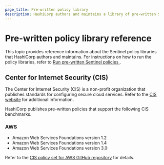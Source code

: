 ```yaml
---
page_title: Pre-written policy library
description: HashiCorp authors and maintains a library of pre-written Sentinel policies that enforce CIS and other compliance standards. Learn about the available pre-written policies. 
---
```


# Pre-written policy library reference

This topic provides reference information about the Sentinel policy libraries that HashiCorp authors and maintains. For instructions on how to run the policy libraries, refer to [Run pre-written Sentinel policies ](/terraform/cloud-docs/policy-enforcement/prewritten-sentinel).

## Center for Internet Security (CIS)

The Center for Internet Security (CIS) is a non-profit organization that publishes standards for configuring secure cloud services. Refer to the [CIS website](https://www.cisecurity.org) for additional information.  

HashiCorp publishes pre-written policies that support the following CIS benchmarks.

### AWS

- Amazon Web Services Foundations version 1.2
- Amazon Web Services Foundations version 1.4 
- Amazon Web Services Foundations version 3.0

Refer to the [CIS policy set for AWS GitHub repository](https://github.com/hashicorp/policy-library-CIS-Policy-Set-for-AWS-Terraform) for details.